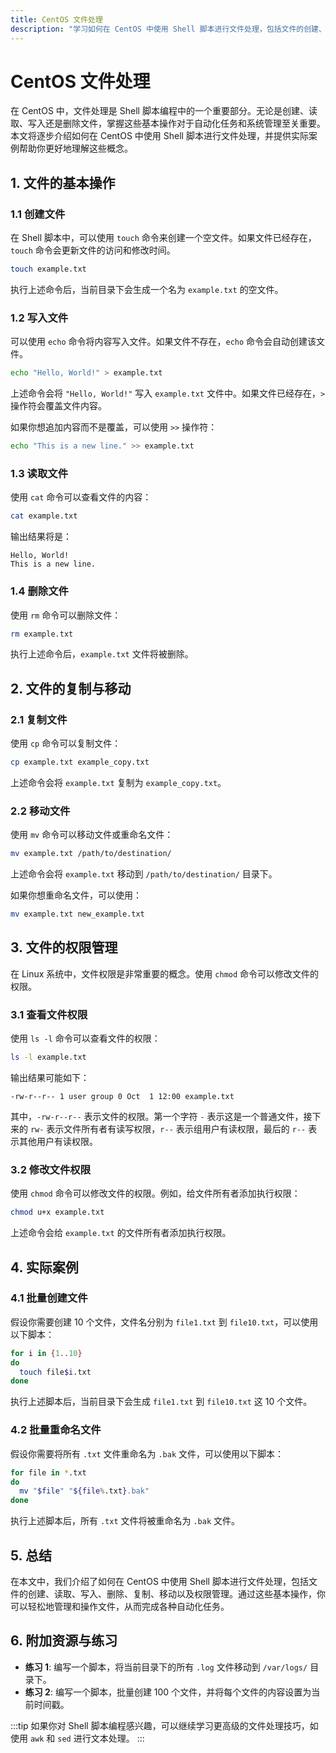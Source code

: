 ```yaml
---
title: CentOS 文件处理
description: "学习如何在 CentOS 中使用 Shell 脚本进行文件处理，包括文件的创建、读取、写入、删除等操作。"
---
```


# CentOS 文件处理

在 CentOS 中，文件处理是 Shell 脚本编程中的一个重要部分。无论是创建、读取、写入还是删除文件，掌握这些基本操作对于自动化任务和系统管理至关重要。本文将逐步介绍如何在 CentOS 中使用 Shell 脚本进行文件处理，并提供实际案例帮助你更好地理解这些概念。

## 1. 文件的基本操作

### 1.1 创建文件

在 Shell 脚本中，可以使用 `touch` 命令来创建一个空文件。如果文件已经存在，`touch` 命令会更新文件的访问和修改时间。

```bash
touch example.txt
```

执行上述命令后，当前目录下会生成一个名为 `example.txt` 的空文件。

### 1.2 写入文件

可以使用 `echo` 命令将内容写入文件。如果文件不存在，`echo` 命令会自动创建该文件。

```bash
echo "Hello, World!" > example.txt
```

上述命令会将 `"Hello, World!"` 写入 `example.txt` 文件中。如果文件已经存在，`>` 操作符会覆盖文件内容。

如果你想追加内容而不是覆盖，可以使用 `>>` 操作符：

```bash
echo "This is a new line." >> example.txt
```

### 1.3 读取文件

使用 `cat` 命令可以查看文件的内容：

```bash
cat example.txt
```

输出结果将是：

```
Hello, World!
This is a new line.
```

### 1.4 删除文件

使用 `rm` 命令可以删除文件：

```bash
rm example.txt
```

执行上述命令后，`example.txt` 文件将被删除。

## 2. 文件的复制与移动

### 2.1 复制文件

使用 `cp` 命令可以复制文件：

```bash
cp example.txt example_copy.txt
```

上述命令会将 `example.txt` 复制为 `example_copy.txt`。

### 2.2 移动文件

使用 `mv` 命令可以移动文件或重命名文件：

```bash
mv example.txt /path/to/destination/
```

上述命令会将 `example.txt` 移动到 `/path/to/destination/` 目录下。

如果你想重命名文件，可以使用：

```bash
mv example.txt new_example.txt
```

## 3. 文件的权限管理

在 Linux 系统中，文件权限是非常重要的概念。使用 `chmod` 命令可以修改文件的权限。

### 3.1 查看文件权限

使用 `ls -l` 命令可以查看文件的权限：

```bash
ls -l example.txt
```

输出结果可能如下：

```
-rw-r--r-- 1 user group 0 Oct  1 12:00 example.txt
```

其中，`-rw-r--r--` 表示文件的权限。第一个字符 `-` 表示这是一个普通文件，接下来的 `rw-` 表示文件所有者有读写权限，`r--` 表示组用户有读权限，最后的 `r--` 表示其他用户有读权限。

### 3.2 修改文件权限

使用 `chmod` 命令可以修改文件的权限。例如，给文件所有者添加执行权限：

```bash
chmod u+x example.txt
```

上述命令会给 `example.txt` 的文件所有者添加执行权限。

## 4. 实际案例

### 4.1 批量创建文件

假设你需要创建 10 个文件，文件名分别为 `file1.txt` 到 `file10.txt`，可以使用以下脚本：

```bash
for i in {1..10}
do
  touch file$i.txt
done
```

执行上述脚本后，当前目录下会生成 `file1.txt` 到 `file10.txt` 这 10 个文件。

### 4.2 批量重命名文件

假设你需要将所有 `.txt` 文件重命名为 `.bak` 文件，可以使用以下脚本：

```bash
for file in *.txt
do
  mv "$file" "${file%.txt}.bak"
done
```

执行上述脚本后，所有 `.txt` 文件将被重命名为 `.bak` 文件。

## 5. 总结

在本文中，我们介绍了如何在 CentOS 中使用 Shell 脚本进行文件处理，包括文件的创建、读取、写入、删除、复制、移动以及权限管理。通过这些基本操作，你可以轻松地管理和操作文件，从而完成各种自动化任务。

## 6. 附加资源与练习

- **练习 1**: 编写一个脚本，将当前目录下的所有 `.log` 文件移动到 `/var/logs/` 目录下。
- **练习 2**: 编写一个脚本，批量创建 100 个文件，并将每个文件的内容设置为当前时间戳。

:::tip
如果你对 Shell 脚本编程感兴趣，可以继续学习更高级的文件处理技巧，如使用 `awk` 和 `sed` 进行文本处理。
:::